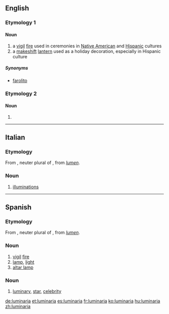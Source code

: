 ==English==

===Etymology 1===
{{etyl|es|en}}

====Noun====
{{en-noun}}
{{slim-wikipedia}}

# a [[vigil]] [[fire]] used in ceremonies in [[Native American]] and [[Hispanic]] cultures
# a [[makeshift]] [[lantern]] used as a holiday decoration, especially in Hispanic culture

=====Synonyms=====
* {{sense|lantern}} [[farolito]]

===Etymology 2===

====Noun====
{{head|en|noun plural form}}

# {{plural of|luminarium|lang=en}}

----

==Italian==

===Etymology===
From {{etyl|LL.|it}} {{term|luminaria|lang=la}}, neuter plural of {{term|luminare|lang=la}}, from {{etyl|la|it}} ''[[lumen]]''.

===Noun===
{{wikipedia|lang=it}}
{{it-noun|f}}

# {{context|chiefly|in the plural|lang=it}} [[illuminations]]

----

==Spanish==

===Etymology===
From {{etyl|LL.|es}} {{term|luminaria|lang=la}}, neuter plural of {{term|luminare|lang=la}}, from {{etyl|la|es}} ''[[lumen]]''.

===Noun===
{{es-noun|f}}

# [[vigil]] [[fire]]
# [[lamp]], [[light]]
# [[altar lamp]]

===Noun===
{{es-noun|mf}}

# [[luminary]], [[star]], [[celebrity]]

[[de:luminaria]]
[[et:luminaria]]
[[es:luminaria]]
[[fr:luminaria]]
[[ko:luminaria]]
[[hu:luminaria]]
[[zh:luminaria]]